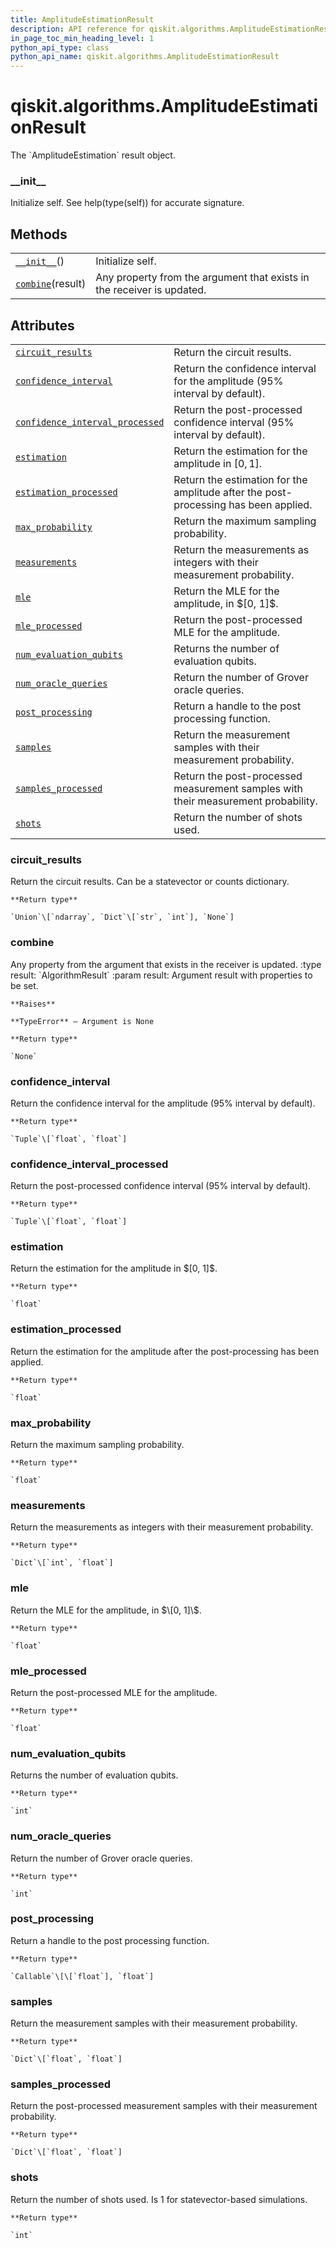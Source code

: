 ```yaml
---
title: AmplitudeEstimationResult
description: API reference for qiskit.algorithms.AmplitudeEstimationResult
in_page_toc_min_heading_level: 1
python_api_type: class
python_api_name: qiskit.algorithms.AmplitudeEstimationResult
---
```


# qiskit.algorithms.AmplitudeEstimationResult

<Class id="qiskit.algorithms.AmplitudeEstimationResult" isDedicatedPage={true} github="https://github.com/qiskit/qiskit/tree/stable/0.18/qiskit/algorithms/amplitude_estimators/ae.py" signature="AmplitudeEstimationResult" modifiers="class">
  The `AmplitudeEstimation` result object.

  ### \_\_init\_\_

  <Function id="qiskit.algorithms.AmplitudeEstimationResult.__init__" signature="__init__()">
    Initialize self. See help(type(self)) for accurate signature.
  </Function>

  ## Methods

  |                                                                                                                                 |                                                                        |
  | ------------------------------------------------------------------------------------------------------------------------------- | ---------------------------------------------------------------------- |
  | [`__init__`](#qiskit.algorithms.AmplitudeEstimationResult.__init__ "qiskit.algorithms.AmplitudeEstimationResult.__init__")()    | Initialize self.                                                       |
  | [`combine`](#qiskit.algorithms.AmplitudeEstimationResult.combine "qiskit.algorithms.AmplitudeEstimationResult.combine")(result) | Any property from the argument that exists in the receiver is updated. |

  ## Attributes

  |                                                                                                                                                                                           |                                                                                     |
  | ----------------------------------------------------------------------------------------------------------------------------------------------------------------------------------------- | ----------------------------------------------------------------------------------- |
  | [`circuit_results`](#qiskit.algorithms.AmplitudeEstimationResult.circuit_results "qiskit.algorithms.AmplitudeEstimationResult.circuit_results")                                           | Return the circuit results.                                                         |
  | [`confidence_interval`](#qiskit.algorithms.AmplitudeEstimationResult.confidence_interval "qiskit.algorithms.AmplitudeEstimationResult.confidence_interval")                               | Return the confidence interval for the amplitude (95% interval by default).         |
  | [`confidence_interval_processed`](#qiskit.algorithms.AmplitudeEstimationResult.confidence_interval_processed "qiskit.algorithms.AmplitudeEstimationResult.confidence_interval_processed") | Return the post-processed confidence interval (95% interval by default).            |
  | [`estimation`](#qiskit.algorithms.AmplitudeEstimationResult.estimation "qiskit.algorithms.AmplitudeEstimationResult.estimation")                                                          | Return the estimation for the amplitude in $[0, 1]$.                                |
  | [`estimation_processed`](#qiskit.algorithms.AmplitudeEstimationResult.estimation_processed "qiskit.algorithms.AmplitudeEstimationResult.estimation_processed")                            | Return the estimation for the amplitude after the post-processing has been applied. |
  | [`max_probability`](#qiskit.algorithms.AmplitudeEstimationResult.max_probability "qiskit.algorithms.AmplitudeEstimationResult.max_probability")                                           | Return the maximum sampling probability.                                            |
  | [`measurements`](#qiskit.algorithms.AmplitudeEstimationResult.measurements "qiskit.algorithms.AmplitudeEstimationResult.measurements")                                                    | Return the measurements as integers with their measurement probability.             |
  | [`mle`](#qiskit.algorithms.AmplitudeEstimationResult.mle "qiskit.algorithms.AmplitudeEstimationResult.mle")                                                                               | Return the MLE for the amplitude, in $\[0, 1]\$.                                    |
  | [`mle_processed`](#qiskit.algorithms.AmplitudeEstimationResult.mle_processed "qiskit.algorithms.AmplitudeEstimationResult.mle_processed")                                                 | Return the post-processed MLE for the amplitude.                                    |
  | [`num_evaluation_qubits`](#qiskit.algorithms.AmplitudeEstimationResult.num_evaluation_qubits "qiskit.algorithms.AmplitudeEstimationResult.num_evaluation_qubits")                         | Returns the number of evaluation qubits.                                            |
  | [`num_oracle_queries`](#qiskit.algorithms.AmplitudeEstimationResult.num_oracle_queries "qiskit.algorithms.AmplitudeEstimationResult.num_oracle_queries")                                  | Return the number of Grover oracle queries.                                         |
  | [`post_processing`](#qiskit.algorithms.AmplitudeEstimationResult.post_processing "qiskit.algorithms.AmplitudeEstimationResult.post_processing")                                           | Return a handle to the post processing function.                                    |
  | [`samples`](#qiskit.algorithms.AmplitudeEstimationResult.samples "qiskit.algorithms.AmplitudeEstimationResult.samples")                                                                   | Return the measurement samples with their measurement probability.                  |
  | [`samples_processed`](#qiskit.algorithms.AmplitudeEstimationResult.samples_processed "qiskit.algorithms.AmplitudeEstimationResult.samples_processed")                                     | Return the post-processed measurement samples with their measurement probability.   |
  | [`shots`](#qiskit.algorithms.AmplitudeEstimationResult.shots "qiskit.algorithms.AmplitudeEstimationResult.shots")                                                                         | Return the number of shots used.                                                    |

  ### circuit\_results

  <Function id="qiskit.algorithms.AmplitudeEstimationResult.circuit_results" signature="circuit_results" modifiers="property">
    Return the circuit results. Can be a statevector or counts dictionary.

    **Return type**

    `Union`\[`ndarray`, `Dict`\[`str`, `int`], `None`]
  </Function>

  ### combine

  <Function id="qiskit.algorithms.AmplitudeEstimationResult.combine" signature="combine(result)">
    Any property from the argument that exists in the receiver is updated. :type result: `AlgorithmResult` :param result: Argument result with properties to be set.

    **Raises**

    **TypeError** – Argument is None

    **Return type**

    `None`
  </Function>

  ### confidence\_interval

  <Function id="qiskit.algorithms.AmplitudeEstimationResult.confidence_interval" signature="confidence_interval" modifiers="property">
    Return the confidence interval for the amplitude (95% interval by default).

    **Return type**

    `Tuple`\[`float`, `float`]
  </Function>

  ### confidence\_interval\_processed

  <Function id="qiskit.algorithms.AmplitudeEstimationResult.confidence_interval_processed" signature="confidence_interval_processed" modifiers="property">
    Return the post-processed confidence interval (95% interval by default).

    **Return type**

    `Tuple`\[`float`, `float`]
  </Function>

  ### estimation

  <Function id="qiskit.algorithms.AmplitudeEstimationResult.estimation" signature="estimation" modifiers="property">
    Return the estimation for the amplitude in $[0, 1]$.

    **Return type**

    `float`
  </Function>

  ### estimation\_processed

  <Function id="qiskit.algorithms.AmplitudeEstimationResult.estimation_processed" signature="estimation_processed" modifiers="property">
    Return the estimation for the amplitude after the post-processing has been applied.

    **Return type**

    `float`
  </Function>

  ### max\_probability

  <Function id="qiskit.algorithms.AmplitudeEstimationResult.max_probability" signature="max_probability" modifiers="property">
    Return the maximum sampling probability.

    **Return type**

    `float`
  </Function>

  ### measurements

  <Function id="qiskit.algorithms.AmplitudeEstimationResult.measurements" signature="measurements" modifiers="property">
    Return the measurements as integers with their measurement probability.

    **Return type**

    `Dict`\[`int`, `float`]
  </Function>

  ### mle

  <Function id="qiskit.algorithms.AmplitudeEstimationResult.mle" signature="mle" modifiers="property">
    Return the MLE for the amplitude, in $\[0, 1]\$.

    **Return type**

    `float`
  </Function>

  ### mle\_processed

  <Function id="qiskit.algorithms.AmplitudeEstimationResult.mle_processed" signature="mle_processed" modifiers="property">
    Return the post-processed MLE for the amplitude.

    **Return type**

    `float`
  </Function>

  ### num\_evaluation\_qubits

  <Function id="qiskit.algorithms.AmplitudeEstimationResult.num_evaluation_qubits" signature="num_evaluation_qubits" modifiers="property">
    Returns the number of evaluation qubits.

    **Return type**

    `int`
  </Function>

  ### num\_oracle\_queries

  <Function id="qiskit.algorithms.AmplitudeEstimationResult.num_oracle_queries" signature="num_oracle_queries" modifiers="property">
    Return the number of Grover oracle queries.

    **Return type**

    `int`
  </Function>

  ### post\_processing

  <Function id="qiskit.algorithms.AmplitudeEstimationResult.post_processing" signature="post_processing" modifiers="property">
    Return a handle to the post processing function.

    **Return type**

    `Callable`\[\[`float`], `float`]
  </Function>

  ### samples

  <Function id="qiskit.algorithms.AmplitudeEstimationResult.samples" signature="samples" modifiers="property">
    Return the measurement samples with their measurement probability.

    **Return type**

    `Dict`\[`float`, `float`]
  </Function>

  ### samples\_processed

  <Function id="qiskit.algorithms.AmplitudeEstimationResult.samples_processed" signature="samples_processed" modifiers="property">
    Return the post-processed measurement samples with their measurement probability.

    **Return type**

    `Dict`\[`float`, `float`]
  </Function>

  ### shots

  <Function id="qiskit.algorithms.AmplitudeEstimationResult.shots" signature="shots" modifiers="property">
    Return the number of shots used. Is 1 for statevector-based simulations.

    **Return type**

    `int`
  </Function>
</Class>

